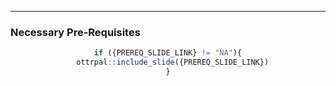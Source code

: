 
<hr>

### Necessary Pre-Requisites

<!--
Put this in some sort of box to bring attention to it
-->
<center>

```r
if ({PREREQ_SLIDE_LINK} != "NA"){
  ottrpal::include_slide({PREREQ_SLIDE_LINK})
}
```

</center>
<!--
Is there a way to link to the pre-req course here with the info we have?
-->
